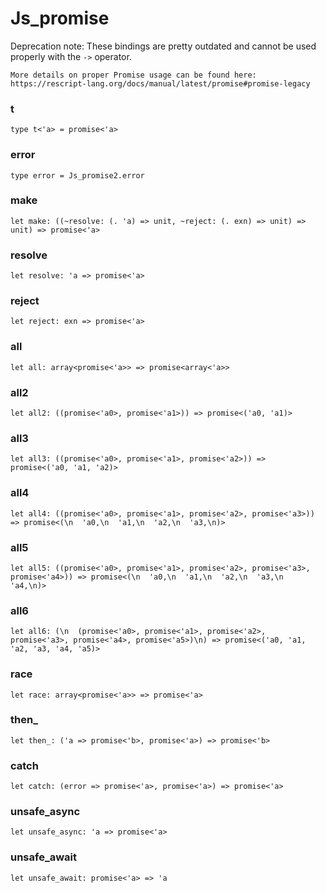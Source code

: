 # Js_promise

Deprecation note: These bindings are pretty outdated and cannot be used
    properly with the `->` operator.

    More details on proper Promise usage can be found here:
    https://rescript-lang.org/docs/manual/latest/promise#promise-legacy

### t


```res sig
type t<'a> = promise<'a>
```

### error


```res sig
type error = Js_promise2.error
```

### make


```res sig
let make: ((~resolve: (. 'a) => unit, ~reject: (. exn) => unit) => unit) => promise<'a>
```

### resolve


```res sig
let resolve: 'a => promise<'a>
```

### reject


```res sig
let reject: exn => promise<'a>
```

### all


```res sig
let all: array<promise<'a>> => promise<array<'a>>
```

### all2


```res sig
let all2: ((promise<'a0>, promise<'a1>)) => promise<('a0, 'a1)>
```

### all3


```res sig
let all3: ((promise<'a0>, promise<'a1>, promise<'a2>)) => promise<('a0, 'a1, 'a2)>
```

### all4


```res sig
let all4: ((promise<'a0>, promise<'a1>, promise<'a2>, promise<'a3>)) => promise<(\n  'a0,\n  'a1,\n  'a2,\n  'a3,\n)>
```

### all5


```res sig
let all5: ((promise<'a0>, promise<'a1>, promise<'a2>, promise<'a3>, promise<'a4>)) => promise<(\n  'a0,\n  'a1,\n  'a2,\n  'a3,\n  'a4,\n)>
```

### all6


```res sig
let all6: (\n  (promise<'a0>, promise<'a1>, promise<'a2>, promise<'a3>, promise<'a4>, promise<'a5>)\n) => promise<('a0, 'a1, 'a2, 'a3, 'a4, 'a5)>
```

### race


```res sig
let race: array<promise<'a>> => promise<'a>
```

### then_


```res sig
let then_: ('a => promise<'b>, promise<'a>) => promise<'b>
```

### catch


```res sig
let catch: (error => promise<'a>, promise<'a>) => promise<'a>
```

### unsafe_async


```res sig
let unsafe_async: 'a => promise<'a>
```

### unsafe_await


```res sig
let unsafe_await: promise<'a> => 'a
```

